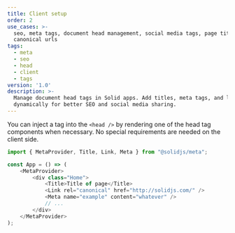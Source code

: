 ```yaml
---
title: Client setup
order: 2
use_cases: >-
  seo, meta tags, document head management, social media tags, page titles,
  canonical urls
tags:
  - meta
  - seo
  - head
  - client
  - tags
version: '1.0'
description: >-
  Manage document head tags in Solid apps. Add titles, meta tags, and links
  dynamically for better SEO and social media sharing.
---
```


You can inject a tag into the `<head />` by rendering one of the head tag components when necessary.
No special requirements are needed on the client side.

```js
import { MetaProvider, Title, Link, Meta } from "@solidjs/meta";

const App = () => (
	<MetaProvider>
		<div class="Home">
			<Title>Title of page</Title>
			<Link rel="canonical" href="http://solidjs.com/" />
			<Meta name="example" content="whatever" />
			// ...
		</div>
	</MetaProvider>
);
```
